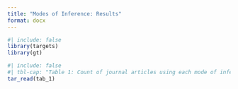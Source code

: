```yaml
---
title: "Modes of Inference: Results"
format: docx
---
```



```r
#| include: false
library(targets)
library(gt)
```


```r
#| include: false
#| tbl-cap: "Table 1: Count of journal articles using each mode of inference by each year investigated."
tar_read(tab_1)
```
